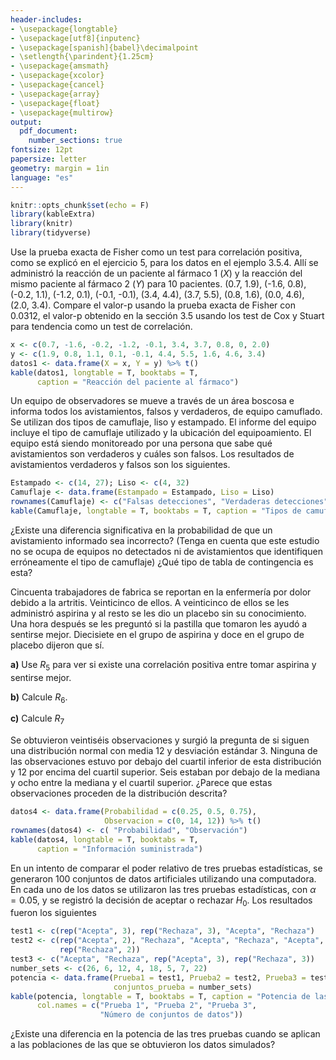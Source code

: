 ```yaml
---
header-includes:
- \usepackage{longtable}
- \usepackage[utf8]{inputenc}
- \usepackage[spanish]{babel}\decimalpoint
- \setlength{\parindent}{1.25cm}
- \usepackage{amsmath}
- \usepackage{xcolor}
- \usepackage{cancel}
- \usepackage{array}
- \usepackage{float}
- \usepackage{multirow}
output:
  pdf_document:
    number_sections: true
fontsize: 12pt
papersize: letter
geometry: margin = 1in
language: "es"
---
```


```r
knitr::opts_chunk$set(echo = F)
library(kableExtra)
library(knitr)
library(tidyverse)
```

\input{PortadaNP}
\thispagestyle{empty}
\tableofcontents

\newpage

\pagestyle{myheadings}
\setcounter{page}{3}

\section{Ejercicio 4.1.6)}

Use la prueba exacta de Fisher como un test para correlación positiva, como se 
explicó en el ejercicio 5, para los datos en el ejemplo 3.5.4. Allí se administró 
la reacción de un paciente al fármaco 1 ($X$) y la reacción del mismo paciente al
fármaco 2 ($Y$) para 10 pacientes. (0.7, 1.9), (-1.6, 0.8), (-0.2, 1.1), 
(-1.2, 0.1), (-0.1, -0.1), (3.4, 4.4), (3.7, 5.5), (0.8, 1.6), (0.0, 4.6), 
(2.0, 3.4). Compare el valor-p usando la prueba exacta de Fisher con 0.0312, 
el valor-p obtenido en la sección 3.5 usando los test de Cox y Stuart para 
tendencia como un test de correlación.

```r
x <- c(0.7, -1.6, -0.2, -1.2, -0.1, 3.4, 3.7, 0.8, 0, 2.0)
y <- c(1.9, 0.8, 1.1, 0.1, -0.1, 4.4, 5.5, 1.6, 4.6, 3.4)
datos1 <- data.frame(X = x, Y = y) %>% t()
kable(datos1, longtable = T, booktabs = T, 
      caption = "Reacción del paciente al fármaco")
```


\section{Ejercicio 4.2.6)}

Un equipo de observadores se mueve a través de un área boscosa e informa todos 
los avistamientos, falsos y verdaderos, de equipo camuflado. Se utilizan dos 
tipos de camuflaje, liso y estampado. El informe del equipo incluye el tipo 
de camuflaje utilizado y la ubicación del equipoamiento. El equipo está siendo
monitoreado por una persona que sabe qué avistamientos son verdaderos y cuáles
son falsos. Los resultados de avistamientos verdaderos y falsos son los siguientes.

```r
Estampado <- c(14, 27); Liso <- c(4, 32)
Camuflaje <- data.frame(Estampado = Estampado, Liso = Liso)
rownames(Camuflaje) <- c("Falsas detecciones", "Verdaderas detecciones")
kable(Camuflaje, longtable = T, booktabs = T, caption = "Tipos de camuflaje")
```
¿Existe una diferencia significativa en la probabilidad de que un avistamiento
informado sea incorrecto? (Tenga en cuenta que este estudio no se ocupa de 
equipos no detectados ni de avistamientos que identifiquen erróneamente el 
tipo de camuflaje) ¿Qué tipo de tabla de contingencia es esta?

\section{Ejercicio 4.4.2)} 

Cincuenta trabajadores de fabrica se reportan en la enfermería por dolor debido 
a la artritis. Veinticinco de ellos. A veinticinco de ellos se les administró 
aspirina y al resto se les dio un placebo sin su conocimiento. Una hora después 
se les preguntó si la pastilla que tomaron les ayudó a sentirse mejor. Diecisiete 
en el grupo de aspirina y doce en el grupo de placebo dijeron que sí.

**a)** Use $R_5$ para ver si existe una correlación positiva entre tomar 
aspirina y sentirse mejor.

**b)** Calcule $R_6$.

**c)** Calcule $R_7$

\section{Ejercicio 4.5.6)}

Se obtuvieron veintiséis observaciones y surgió la pregunta de si siguen una
distribución normal con media 12 y desviación estándar 3. Ninguna de las 
observaciones estuvo por debajo del cuartil inferior de esta distribución y 
12 por encima del cuartil superior. Seis estaban por debajo de la mediana y
ocho entre la mediana y el cuartil superior. ¿Parece que estas observaciones 
proceden de la distribución descrita?

```r
datos4 <- data.frame(Probabilidad = c(0.25, 0.5, 0.75),
                     Observacion = c(0, 14, 12)) %>% t()
rownames(datos4) <- c( "Probabilidad", "Observación")
kable(datos4, longtable = T, booktabs = T, 
      caption = "Información suministrada")
```


\section{Ejercicio 4.6.3)}

En un intento de comparar el poder relativo de tres pruebas estadísticas, 
se generaron 100 conjuntos de datos artificiales utilizando una computadora.
En cada uno de los datos se utilizaron las tres pruebas estadísticas, con
$\alpha = 0.05$, y se registró la decisión de aceptar o rechazar $H_0$.
Los resultados fueron los siguientes

```r
test1 <- c(rep("Acepta", 3), rep("Rechaza", 3), "Acepta", "Rechaza")
test2 <- c(rep("Acepta", 2), "Rechaza", "Acepta", "Rechaza", "Acepta", 
           rep("Rechaza", 2))
test3 <- c("Acepta", "Rechaza", rep("Acepta", 3), rep("Rechaza", 3))
number_sets <- c(26, 6, 12, 4, 18, 5, 7, 22)
potencia <- data.frame(Prueba1 = test1, Prueba2 = test2, Prueba3 = test3,
                       conjuntos_prueba = number_sets)
kable(potencia, longtable = T, booktabs = T, caption = "Potencia de las pruebas",
      col.names = c("Prueba 1", "Prueba 2", "Prueba 3", 
                    "Número de conjuntos de datos"))
```

¿Existe una diferencia en la potencia de las tres pruebas cuando se aplican a 
las poblaciones de las que se obtuvieron los datos simulados?






